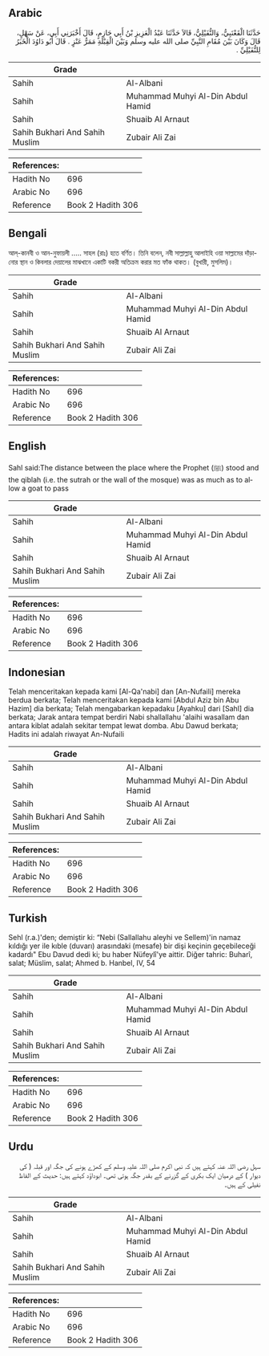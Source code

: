 ## Arabic


<div dir="rtl" lang="ar" style={{fontSize:'larger',backgroundColor:'#f8f9fa',padding:20}}>
حَدَّثَنَا الْقَعْنَبِيُّ، وَالنُّفَيْلِيُّ، قَالاَ حَدَّثَنَا عَبْدُ الْعَزِيزِ بْنُ أَبِي حَازِمٍ، قَالَ أَخْبَرَنِي أَبِي، عَنْ سَهْلٍ، قَالَ وَكَانَ بَيْنَ مُقَامِ النَّبِيِّ صلى الله عليه وسلم وَبَيْنَ الْقِبْلَةِ مَمَرُّ عَنْزٍ ‏.‏ قَالَ أَبُو دَاوُدَ الْخَبَرُ لِلنُّفَيْلِيِّ ‏.‏
</div>
<div style={{backgroundColor:'#f8f9fa',padding:20, marginBottom: 10}}><table> <thead> <tr> <th>Grade</th> <th></th> </tr> </thead> <tbody> <tr><td>Sahih</td><td>Al-Albani</td></tr><tr><td>Sahih</td><td>Muhammad Muhyi Al-Din Abdul Hamid</td></tr><tr><td>Sahih</td><td>Shuaib Al Arnaut</td></tr><tr><td>Sahih Bukhari And Sahih Muslim</td><td>Zubair Ali Zai</td></tr></tbody></table><table> <thead> <tr> <th>References:</th> <th></th> </tr> </thead> <tbody><tr><td>Hadith No</td><td>696</td></tr><tr><td>Arabic No</td><td>696</td></tr><tr><td>Reference</td><td>Book 2 Hadith 306</td></tr></tbody></table></div>

## Bengali


<div dir="ltr" lang="bn" style={{fontSize:'larger',backgroundColor:'#f8f9fa',padding:20}}>
আল্-কানবী ও আন-নুফায়লী ..... সাহল (রাঃ) হতে বর্ণিত। তিনি বলেন, নবী সাল্লাল্লাহু আলাইহি ওয়া সাল্লামের দাঁড়ানোর স্থান ও কিবলার দেয়ালের মাঝখানে একাটি বকরী অতিক্রম করার মত ফাঁক থাকত। (বুখারী, মুসলিম)।
</div>
<div style={{backgroundColor:'#f8f9fa',padding:20, marginBottom: 10}}><table> <thead> <tr> <th>Grade</th> <th></th> </tr> </thead> <tbody> <tr><td>Sahih</td><td>Al-Albani</td></tr><tr><td>Sahih</td><td>Muhammad Muhyi Al-Din Abdul Hamid</td></tr><tr><td>Sahih</td><td>Shuaib Al Arnaut</td></tr><tr><td>Sahih Bukhari And Sahih Muslim</td><td>Zubair Ali Zai</td></tr></tbody></table><table> <thead> <tr> <th>References:</th> <th></th> </tr> </thead> <tbody><tr><td>Hadith No</td><td>696</td></tr><tr><td>Arabic No</td><td>696</td></tr><tr><td>Reference</td><td>Book 2 Hadith 306</td></tr></tbody></table></div>

## English


<div dir="ltr" lang="en" style={{fontSize:'larger',backgroundColor:'#f8f9fa',padding:20}}>
Sahl said:The distance between the place where the Prophet (ﷺ) stood and the qiblah (i.e. the sutrah or the wall of the mosque) was as much as to allow a goat to pass
</div>
<div style={{backgroundColor:'#f8f9fa',padding:20, marginBottom: 10}}><table> <thead> <tr> <th>Grade</th> <th></th> </tr> </thead> <tbody> <tr><td>Sahih</td><td>Al-Albani</td></tr><tr><td>Sahih</td><td>Muhammad Muhyi Al-Din Abdul Hamid</td></tr><tr><td>Sahih</td><td>Shuaib Al Arnaut</td></tr><tr><td>Sahih Bukhari And Sahih Muslim</td><td>Zubair Ali Zai</td></tr></tbody></table><table> <thead> <tr> <th>References:</th> <th></th> </tr> </thead> <tbody><tr><td>Hadith No</td><td>696</td></tr><tr><td>Arabic No</td><td>696</td></tr><tr><td>Reference</td><td>Book 2 Hadith 306</td></tr></tbody></table></div>

## Indonesian


<div dir="ltr" lang="id" style={{fontSize:'larger',backgroundColor:'#f8f9fa',padding:20}}>
Telah menceritakan kepada kami [Al-Qa'nabi] dan [An-Nufaili] mereka berdua berkata; Telah menceritakan kepada kami [Abdul Aziz bin Abu Hazim] dia berkata; Telah mengabarkan kepadaku [Ayahku] dari [Sahl] dia berkata; Jarak antara tempat berdiri Nabi shallallahu 'alaihi wasallam dan antara kiblat adalah sekitar tempat lewat domba. Abu Dawud berkata; Hadits ini adalah riwayat An-Nufaili
</div>
<div style={{backgroundColor:'#f8f9fa',padding:20, marginBottom: 10}}><table> <thead> <tr> <th>Grade</th> <th></th> </tr> </thead> <tbody> <tr><td>Sahih</td><td>Al-Albani</td></tr><tr><td>Sahih</td><td>Muhammad Muhyi Al-Din Abdul Hamid</td></tr><tr><td>Sahih</td><td>Shuaib Al Arnaut</td></tr><tr><td>Sahih Bukhari And Sahih Muslim</td><td>Zubair Ali Zai</td></tr></tbody></table><table> <thead> <tr> <th>References:</th> <th></th> </tr> </thead> <tbody><tr><td>Hadith No</td><td>696</td></tr><tr><td>Arabic No</td><td>696</td></tr><tr><td>Reference</td><td>Book 2 Hadith 306</td></tr></tbody></table></div>

## Turkish


<div dir="ltr" lang="tr" style={{fontSize:'larger',backgroundColor:'#f8f9fa',padding:20}}>
Sehl (r.a.)'den; demiştir ki: “Nebi (Sallallahu aleyhi ve Sellem)'in namaz kıldığı yer ile kıble (duvarı) arasındaki (mesafe) bir dişi keçinin geçebileceği kadardı" Ebu Davud dedi ki; bu haber Nüfeylî'ye aittir. Diğer tahric: Buharî, salat; Müslim, salat; Ahmed b. Hanbel, IV, 54
</div>
<div style={{backgroundColor:'#f8f9fa',padding:20, marginBottom: 10}}><table> <thead> <tr> <th>Grade</th> <th></th> </tr> </thead> <tbody> <tr><td>Sahih</td><td>Al-Albani</td></tr><tr><td>Sahih</td><td>Muhammad Muhyi Al-Din Abdul Hamid</td></tr><tr><td>Sahih</td><td>Shuaib Al Arnaut</td></tr><tr><td>Sahih Bukhari And Sahih Muslim</td><td>Zubair Ali Zai</td></tr></tbody></table><table> <thead> <tr> <th>References:</th> <th></th> </tr> </thead> <tbody><tr><td>Hadith No</td><td>696</td></tr><tr><td>Arabic No</td><td>696</td></tr><tr><td>Reference</td><td>Book 2 Hadith 306</td></tr></tbody></table></div>

## Urdu


<div dir="rtl" lang="ur" style={{fontSize:'larger',backgroundColor:'#f8f9fa',padding:20}}>
سہل رضی اللہ عنہ کہتے ہیں کہ نبی اکرم صلی اللہ علیہ وسلم کے کھڑے ہونے کی جگہ اور قبلہ ( کی دیوار ) کے درمیان ایک بکری کے گزرنے کے بقدر جگہ ہوتی تھی۔ ابوداؤد کہتے ہیں: حدیث کے الفاظ نفیلی کے ہیں۔
</div>
<div style={{backgroundColor:'#f8f9fa',padding:20, marginBottom: 10}}><table> <thead> <tr> <th>Grade</th> <th></th> </tr> </thead> <tbody> <tr><td>Sahih</td><td>Al-Albani</td></tr><tr><td>Sahih</td><td>Muhammad Muhyi Al-Din Abdul Hamid</td></tr><tr><td>Sahih</td><td>Shuaib Al Arnaut</td></tr><tr><td>Sahih Bukhari And Sahih Muslim</td><td>Zubair Ali Zai</td></tr></tbody></table><table> <thead> <tr> <th>References:</th> <th></th> </tr> </thead> <tbody><tr><td>Hadith No</td><td>696</td></tr><tr><td>Arabic No</td><td>696</td></tr><tr><td>Reference</td><td>Book 2 Hadith 306</td></tr></tbody></table></div>